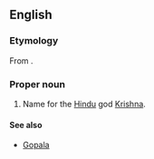 ==English==
{{wikipedia|Govinda}}

===Etymology===
From {{Skr.}} {{term|sc=Deva|गोविन्‍द|tr=Govinda|lang=sa||finder of cows|lang=sa}}.

===Proper noun===
{{en-proper-noun}}

# Name for the [[Hindu]] god [[Krishna]].

====See also====
* [[Gopala]]